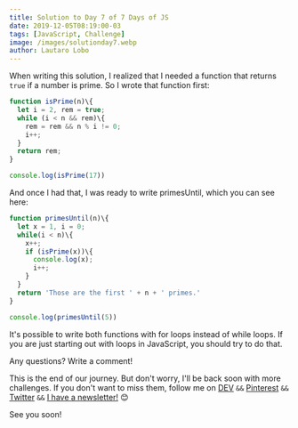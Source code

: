 ```yaml
---
title: Solution to Day 7 of 7 Days of JS
date: 2019-12-05T08:19:00-03
tags: [JavaScript, Challenge]
image: /images/solutionday7.webp
author: Lautaro Lobo
---
```


When writing this solution, I realized that I needed a function that returns `true` if a number is prime. So I wrote that function first:

```javascript
function isPrime(n)\{
  let i = 2, rem = true;
  while (i < n && rem)\{
    rem = rem && n % i != 0;
    i++;
  }
  return rem;
}

console.log(isPrime(17))
```

And once I had that, I was ready to write primesUntil, which you can see here:

```javascript
function primesUntil(n)\{
  let x = 1, i = 0;
  while(i < n)\{
    x++;
    if (isPrime(x))\{
      console.log(x);
      i++;
    }
  }
  return 'Those are the first ' + n + ' primes.'
}

console.log(primesUntil(5))
```

It's possible to write both functions with for loops instead of while loops. If you are just starting out with loops in JavaScript, you should try to do that.

Any questions? Write a comment!

This is the end of our journey. But don't worry, I'll be back soon with more challenges. If you don't want to miss them, follow me on [DEV](https://dev.to/lautarolobo "My DEV Profile") `&&` [Pinterest](http://pinterest.com/lautarolobo/ "My Pinterest Profile") `&&` [Twitter](https://twitter.com/jordan12ok "My Twitter Profile") `&&` <a href="javascript:;" onclick="ml_account('webforms', '1426892', 'g8s3m6', 'show')" title="My Newsletter">I have a newsletter!</a> 😊

See you soon!

<script type="application/ld+json">
\{
 "@context": "https://schema.org", 
 "@type": "BlogPosting",
 "url": "https://lautarolobo.xyz/blog/solution-to-day-7-of-7-days-of-js",
 "mainEntityOfPage": "https://lautarolobo.xyz/blog/solution-to-day-7-of-7-days-of-js",
 "headline": "Solution to Day 7 of 7 Days of JS",
 "alternativeHeadline": "7 Days of JS - Solution to Day 7",
 "genre": "JavaScript", 
 "keywords": [
  "javascript", 
  "challenge", 
  "programming"
],  
 "wordcount": "111",
 "datePublished": "2019-12-05",
 "dateCreated": "2019-12-05",
 "dateModified": "2024-06-25",
 "description": "This is the solution to the last day of #7DaysJS",
 "isFamilyFriendly": "true",
 "image": "https://imgsafe.org/image/5709e8ceba",
 "publisher": \{
  "@type": "Organization",
  "name": "Lautaro Jordan Lobo Ravarotto",
  "url": "https://lautarolobo.xyz",
  "logo": \{  
   "@type": "ImageObject",
   "author": "Lautaro Jordan Lobo Ravarotto",
   "url": "https://imgsafe.org/image/5709e8ceba.png"
   }
  },
 "author": \{
  "@type": "Person",
  "name": "Lautaro Jordan Lobo Ravarotto",
  "url": "https://lautarolobo.xyz",
  "email": "contact@lautarolobo.xyz",
  "birthDate": "2000-04-12",
  "gender": "male",
  "nationality": "Argentina",
  "alumniOf": \{
   "@type": "CollegeOrUniversity",
   "legalName": "National University of Córdoba",
   "sameAs": "https://en.wikipedia.org/wiki/National_University_of_C%C3%B3rdoba",
   "location": \{
    "@type": "Place",
    "sameAs": "http://unc.edu.ar",
    "name": "National University of Córdoba",
    "address": \{
      "@type": "PostalAddress",
      "streetAddress": "Av. Haya de la Torre s/n",
      "addressCountry": "Argentina",
      "addressLocality": "Córdoba",
      "postalCode": "5000" 
      }
     }
    }
   },
 "creator": \{
  "@type": "Person",
  "name": "Lautaro Jordan Lobo Ravarotto",
  "url": "https://lautarolobo.xyz",
  "email": "contact@lautarolobo.xyz",
  "birthDate": "2000-04-12",
  "gender": "male",
  "nationality": "Argentina",
  "alumniOf": \{
   "@type": "CollegeOrUniversity",
   "legalName": "National University of Córdoba",
   "sameAs": "https://en.wikipedia.org/wiki/National_University_of_C%C3%B3rdoba",
   "location": \{
    "@type": "Place",
    "sameAs": "http://unc.edu.ar",
    "name": "National University of Córdoba",
    "address": \{
      "@type": "PostalAddress",
      "streetAddress": "Av. Haya de la Torre s/n",
      "addressCountry": "Argentina",
      "addressLocality": "Córdoba",
      "postalCode": "5000" 
      }
     }
    }   
   }
  }
 }
},
</script>
